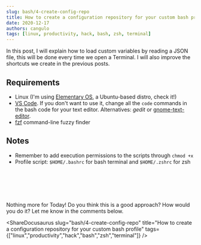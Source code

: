 ```yaml
---
slug: bash/4-create-config-repo
title: How to create a configuration repository for your custom bash profile
date: 2020-12-17
authors: cangulo
tags: [linux, productivity, hack, bash, zsh, terminal]
---
```



In this post, I will explain how to load custom variables by reading a JSON file, this will be done every time we open a Terminal. I will also improve the shortcuts we create in the previous posts.

<!--truncate-->

## Requirements
* Linux (I'm using [Elementary OS](https://elementary.io), a Ubuntu-based distro, check it!)
* [VS Code](https://code.visualstudio.com). If you don't want to use it, change all the `code` commands in the bash code for your text editor. Alternatives: _gedit_ or [gnome-text-editor](https://gitlab.gnome.org/GNOME/gnome-text-editor).
* [fzf](https://github.com/junegunn/fzf) command-line fuzzy finder


## Notes
* Remember to add execution permissions to the scripts through `chmod +x`
* Profile script: `$HOME/.bashrc` for bash terminal and `$HOME/.zshrc` for zsh 

```json file=./code/1-profile-settings.json
```

```json file=./code/2-bookmarks.json
```

```bash file=./code/3-profile-script.sh
```

```bash file=./code/scripts/aliases-bash.sh
```

```bash file=./code/scripts/aliases-zsh.sh
```

```bash file=./code/scripts/functions.sh
```

<Gif id="d3mlE7uhX8KFgEmY" />

Nothing more for Today! Do you think this is a good approach? How would you do it? Let me know in the comments below.

<AboutMe/>

<ShareDocusaurus 
  slug="bash/4-create-config-repo" 
  title="How to create a configuration repository for your custom bash profile"
  tags={["linux","productivity","hack","bash","zsh","terminal"]} />

<Comments />

